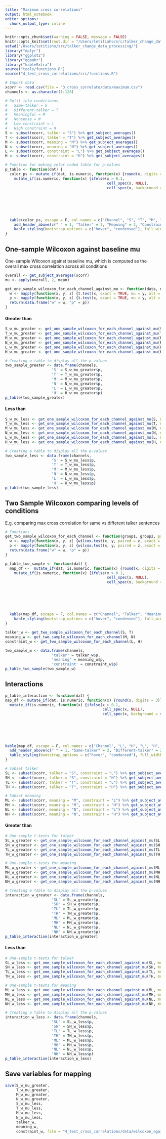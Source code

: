 ```yaml
---
title: "Maximum cross correlations"
output: html_notebook
editor_options: 
  chunk_output_type: inline
---
```


```r
knitr::opts_chunk$set(warning = FALSE, message = FALSE) 
knitr::opts_knit$set(root.dir = "/Users/letitiaho/src/talker_change_data_processing/")
setwd("/Users/letitiaho/src/talker_change_data_processing/")
library("dplyr")
library("ggplot2")
library("ggpubr")
library("kableExtra")
source("tools/functions.R")
source("4_test_cross_correlations/src/functions.R")
```

```r
# Import data
xcorr <- read.csv(file = "3_cross_correlate/data/maximum.csv")
channels <- as.character(1:128)
```

```r
# Split into conditionns
#   Same-talker = S
#   Different-talker = T
#   Meaningful = M
#   Nonsense = N
#   Low constraint = L
#   High constraint = H
S <- subset(xcorr, talker = "S") %>% get_subject_averages()
T <- subset(xcorr, talker = "T") %>% get_subject_averages()
M <- subset(xcorr, meaning = "M") %>% get_subject_averages()
N <- subset(xcorr, meaning = "N") %>% get_subject_averages()
L <- subset(xcorr, constraint = "L") %>% get_subject_averages()
H <- subset(xcorr, constraint = "H") %>% get_subject_averages()
```

```r
# Function for making color coded table for p-values
p_table <- function(dat) {
  color_ps <- mutate_if(dat, is.numeric, function(x) {round(x, digits = 3)}) %>%
    mutate_if(is.numeric, function(x) {ifelse(x > 0.1, 
                                              cell_spec(x, NULL),
                                              cell_spec(x, background = spec_color(x, 
                                                                                   direction = 1, 
                                                                                   begin = 0.65, 
                                                                                   end = 1, 
                                                                                   option = "B", 
                                                                                   scale_from = c(0,0.1))))})
  
  kable(color_ps, escape = F, col.names = c("Channel", "S", "T", "M", "N", "S", "G")) %>%
    add_header_above(c(" " = 1, "Talker" = 2, "Meaning" = 2, "Constraint" = 2)) %>%
    kable_styling(bootstrap_options = c("hover", "condensed"), full_width = F)
}
```

## One-sample Wilcoxon against baseline mu

One-sample Wilcoxon against baseline mu, which is computed as the overall max cross correlation across all conditions

```r
overall <- get_subject_averages(xcorr)
mu <- apply(overall, 2, mean)
```

```r
get_one_sample_wilcoxon_for_each_channel_against_mu <- function(data, mu, alt) {
  w <- mapply(function(x, y, z) {t.test(x, exact = TRUE, mu = y, alt = z)$statistic}, data, mu, alt)
  p <- mapply(function(x, y, z) {t.test(x, exact = TRUE, mu = y, alt = z)$p.value}, data, mu, alt)
  return(data.frame("w" = w, "p" = p))
}
```

#### Greater than

```r
S_w_mu_greater <- get_one_sample_wilcoxon_for_each_channel_against_mu(S, mu = mu, alt = 'greater')
T_w_mu_greater <- get_one_sample_wilcoxon_for_each_channel_against_mu(T, mu = mu, alt = 'greater')
M_w_mu_greater <- get_one_sample_wilcoxon_for_each_channel_against_mu(M, mu = mu, alt = 'greater')
N_w_mu_greater <- get_one_sample_wilcoxon_for_each_channel_against_mu(N, mu = mu, alt = 'greater')
L_w_mu_greater <- get_one_sample_wilcoxon_for_each_channel_against_mu(L, mu = mu, alt = 'greater')
H_w_mu_greater <- get_one_sample_wilcoxon_for_each_channel_against_mu(H, mu = mu, alt = 'greater')
```

```r
# Creating a table to display all the p-values
two_sample_greater <- data.frame(channels, 
                     'S' = S_w_mu_greater$p,
                     'T' = T_w_mu_greater$p, 
                     'M' = M_w_mu_greater$p,
                     'N' = N_w_mu_greater$p, 
                     'L' = L_w_mu_greater$p,
                     'H' = H_w_mu_greater$p)
p_table(two_sample_greater)
```

#### Less than

```r
S_w_mu_less <- get_one_sample_wilcoxon_for_each_channel_against_mu(S, mu = mu, alt = 'less')
T_w_mu_less <- get_one_sample_wilcoxon_for_each_channel_against_mu(T, mu = mu, alt = 'less')
M_w_mu_less <- get_one_sample_wilcoxon_for_each_channel_against_mu(M, mu = mu, alt = 'less')
N_w_mu_less <- get_one_sample_wilcoxon_for_each_channel_against_mu(N, mu = mu, alt = 'less')
L_w_mu_less <- get_one_sample_wilcoxon_for_each_channel_against_mu(L, mu = mu, alt = 'less')
H_w_mu_less <- get_one_sample_wilcoxon_for_each_channel_against_mu(H, mu = mu, alt = 'less')
```

```r
# Creating a table to display all the p-values
two_sample_less <- data.frame(channels, 
                     'S' = S_w_mu_less$p,
                     'T' = T_w_mu_less$p, 
                     'M' = M_w_mu_less$p,
                     'N' = N_w_mu_less$p, 
                     'L' = L_w_mu_less$p,
                     'H' = H_w_mu_less$p)
p_table(two_sample_less)
```


## Two Sample Wilcoxon comparing levels of conditions

E.g. comparing max cross correlation for same vs different talker sentences

```r
# Functions
get_two_sample_wilcoxon_for_each_channel <- function(group1, group2, paired = TRUE) {
  w <- mapply(function(x, y, z) {wilcox.test(x, y, paired = z, exact = TRUE)$statistic}, group1, group2, paired)
  p <- mapply(function(x, y, z) {wilcox.test(x, y, paired = z, exact = TRUE)$p.value}, group1, group2, paired)
  return(data.frame("w" = w, "p" = p))
}

p_table_two_sample <- function(dat) {
  map_df <-  mutate_if(dat, is.numeric, function(x) {round(x, digits = 3)}) %>%
    mutate_if(is.numeric, function(x) {ifelse(x > 0.1, 
                                              cell_spec(x, NULL),
                                              cell_spec(x, background = spec_color(x, 
                                                                                   direction = 1, 
                                                                                   begin = 0.65, 
                                                                                   end = 1, 
                                                                                   option = "B", 
                                                                                   scale_from = c(0,0.1))))})
  
  kable(map_df, escape = F, col.names = c("Channel", "Talker", "Meaning", "Constraint")) %>%
    kable_styling(bootstrap_options = c("hover", "condensed"), full_width = F)
}
```

```r
talker_w <- get_two_sample_wilcoxon_for_each_channel(S, T)
meaning_w <- get_two_sample_wilcoxon_for_each_channel(M, N)
constraint_w <- get_two_sample_wilcoxon_for_each_channel(L, H)
```

```r
two_sample_w <- data.frame(channels, 
                     'talker' = talker_w$p,
                     'meaning' = meaning_w$p,
                     'constraint' = constraint_w$p)
p_table_two_sample(two_sample_w)
```

## Interactions

```r
p_table_interaction <- function(dat) {
map_df <- mutate_if(dat, is.numeric, function(x) {round(x, digits = 3)}) %>%
  mutate_if(is.numeric, function(x) {ifelse(x > 0.1, 
                                            cell_spec(x, NULL),
                                            cell_spec(x, background = spec_color(x, 
                                                                                 direction = 1, 
                                                                                 begin = 0.65, 
                                                                                 end = 1, 
                                                                                 option = "B", 
                                                                                 scale_from = c(0,0.1))))})

kable(map_df, escape = F, col.names = c("Channel", "L", "H", "L", "H", "L", "H", "L", "H")) %>%
  add_header_above(c(" " = 1, "Same-talker" = 2, "Different-talker" = 2, "Meaningful" = 2, "Nonsense" = 2)) %>%
  kable_styling(bootstrap_options = c("hover", "condensed"), full_width = F)
}
```

```r
# Subset talker
SL <- subset(xcorr, talker = "S", constraint = "L") %>% get_subject_averages()
SH <- subset(xcorr, talker = "S", constraint = "H") %>% get_subject_averages()
TL <- subset(xcorr, talker = "T", constraint = "L") %>% get_subject_averages()
TH <- subset(xcorr, talker = "T", constraint = "H") %>% get_subject_averages()

# Subset meaning
ML <- subset(xcorr, meaning = "M", constraint = "L") %>% get_subject_averages()
MH <- subset(xcorr, meaning = "M", constraint = "H") %>% get_subject_averages()
NL <- subset(xcorr, meaning = "N", constraint = "L") %>% get_subject_averages()
NH <- subset(xcorr, meaning = "N", constraint = "H") %>% get_subject_averages()
```

#### Greater than

```r
# One-sample t-tests for talker
SL_w_greater <- get_one_sample_wilcoxon_for_each_channel_against_mu(SL, mu = mu, alt = 'greater')
SH_w_greater <- get_one_sample_wilcoxon_for_each_channel_against_mu(SH, mu = mu, alt = 'greater')
TL_w_greater <- get_one_sample_wilcoxon_for_each_channel_against_mu(TL, mu = mu, alt = 'greater')
TH_w_greater <- get_one_sample_wilcoxon_for_each_channel_against_mu(TH, mu = mu, alt = 'greater')

# One-sample t-tests for meaning
ML_w_greater <- get_one_sample_wilcoxon_for_each_channel_against_mu(ML, mu = mu, alt = 'greater')
MH_w_greater <- get_one_sample_wilcoxon_for_each_channel_against_mu(MH, mu = mu, alt = 'greater')
NL_w_greater <- get_one_sample_wilcoxon_for_each_channel_against_mu(NL, mu = mu, alt = 'greater')
NH_w_greater <- get_one_sample_wilcoxon_for_each_channel_against_mu(NH, mu = mu, alt = 'greater')
```

```r
# Creating a table to display all the p-values
interaction_w_greater <- data.frame(channels, 
                     'SL' = SL_w_greater$p,
                     'SH' = SH_w_greater$p,
                     'TL' = TL_w_greater$p,
                     'TH' = TH_w_greater$p, 
                     'ML' = ML_w_greater$p,
                     'MH' = MH_w_greater$p,
                     'NL' = NL_w_greater$p,
                     'NH' = NH_w_greater$p)
p_table_interaction(interaction_w_greater)
```

#### Less than

```r
# One-sample t-tests for talker
SL_w_less <- get_one_sample_wilcoxon_for_each_channel_against_mu(SL, mu = mu, alt = 'less')
SH_w_less <- get_one_sample_wilcoxon_for_each_channel_against_mu(SH, mu = mu, alt = 'less')
TL_w_less <- get_one_sample_wilcoxon_for_each_channel_against_mu(TL, mu = mu, alt = 'less')
TH_w_less <- get_one_sample_wilcoxon_for_each_channel_against_mu(TH, mu = mu, alt = 'less')

# One-sample t-tests for meaning
ML_w_less <- get_one_sample_wilcoxon_for_each_channel_against_mu(ML, mu = mu, alt = 'less')
MH_w_less <- get_one_sample_wilcoxon_for_each_channel_against_mu(MH, mu = mu, alt = 'less')
NL_w_less <- get_one_sample_wilcoxon_for_each_channel_against_mu(NL, mu = mu, alt = 'less')
NH_w_less <- get_one_sample_wilcoxon_for_each_channel_against_mu(NH, mu = mu, alt = 'less')
```

```r
# Creating a table to display all the p-values
interaction_w_less <- data.frame(channels, 
                     'SL' = SL_w_less$p,
                     'SH' = SH_w_less$p,
                     'TL' = TL_w_less$p,
                     'TH' = TH_w_less$p, 
                     'ML' = ML_w_less$p,
                     'MH' = MH_w_less$p,
                     'NL' = NL_w_less$p,
                     'NH' = NH_w_less$p)
p_table_interaction(interaction_w_less)
```


## Save variables for mapping

```r
save(S_w_mu_greater, 
     T_w_mu_greater, 
     M_w_mu_greater, 
     N_w_mu_greater, 
     S_w_mu_less,
     T_w_mu_less,
     M_w_mu_less,
     N_w_mu_less,
     talker_w, 
     meaning_w, 
     constraint_w, file = "4_test_cross_correlations/data/wilcoxon_against_overall.RData")
```



